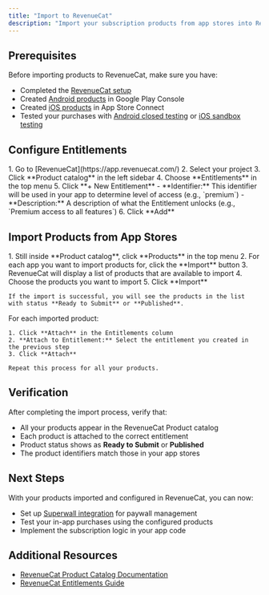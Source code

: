 ```yaml
---
title: "Import to RevenueCat"
description: "Import your subscription products from app stores into RevenueCat and configure entitlements"
---
```


## Prerequisites

Before importing products to RevenueCat, make sure you have:

- Completed the [RevenueCat setup](./revenuecat)
- Created [Android products](./android-products) in Google Play Console
- Created [iOS products](./ios-products) in App Store Connect
- Tested your purchases with [Android closed testing](./closed-testing) or [iOS sandbox testing](./ios-sandbox)

## Configure Entitlements

<Steps>
  <Step title="Create New Entitlement">
    1. Go to [RevenueCat](https://app.revenuecat.com/)
    2. Select your project
    3. Click **Product catalog** in the left sidebar
    4. Choose **Entitlements** in the top menu
    5. Click **+ New Entitlement**
       - **Identifier:** This identifier will be used in your app to determine level of access (e.g., `premium`)
       - **Description:** A description of what the Entitlement unlocks (e.g., `Premium access to all features`)
    6. Click **Add**
  </Step>
</Steps>

## Import Products from App Stores

<Steps>
  <Step title="Import Products">
    1. Still inside **Product catalog**, click **Products** in the top menu
    2. For each app you want to import products for, click the **Import** button
    3. RevenueCat will display a list of products that are available to import
    4. Choose the products you want to import
    5. Click **Import**
    
    If the import is successful, you will see the products in the list with status **Ready to Submit** or **Published**.
  </Step>

  <Step title="Attach Products to Entitlements">
    For each imported product:
    
    1. Click **Attach** in the Entitlements column
    2. **Attach to Entitlement:** Select the entitlement you created in the previous step
    3. Click **Attach**
    
    Repeat this process for all your products.
  </Step>
</Steps>

## Verification

After completing the import process, verify that:

- All your products appear in the RevenueCat Product catalog
- Each product is attached to the correct entitlement
- Product status shows as **Ready to Submit** or **Published**
- The product identifiers match those in your app stores

## Next Steps

With your products imported and configured in RevenueCat, you can now:

- Set up [Superwall integration](./superwall) for paywall management
- Test your in-app purchases using the configured products
- Implement the subscription logic in your app code

## Additional Resources

- [RevenueCat Product Catalog Documentation](https://www.revenuecat.com/docs/entitlements)
- [RevenueCat Entitlements Guide](https://www.revenuecat.com/docs/getting-started/entitlements)
